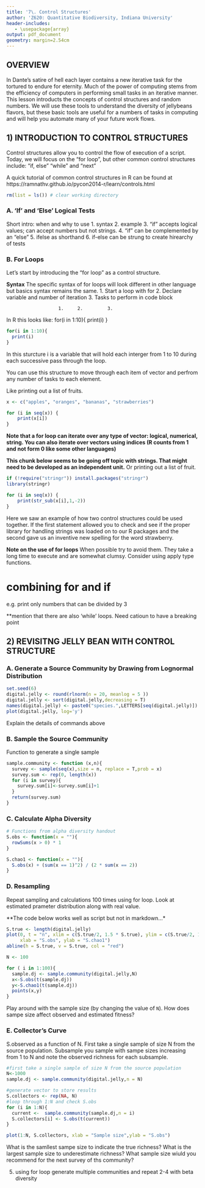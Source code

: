 ```yaml
---
title: '7\. Control Structures'
author: 'Z620: Quantitative Biodiversity, Indiana University'
header-includes:
   - \usepackage{array}
output: pdf_document
geometry: margin=2.54cm
---
```


## OVERVIEW

In Dante's satire of hell each layer contains a new iterative task for the tortured to endure for eternity. Much of the power of computing stems from the efficiency of computers in performing small tasks in an iterative manner. This lesson introducts the concepts of control structures and random numbers. We will use these tools to understand the diversity of jellybeans flavors, but these basic tools are useful for a numbers of tasks in computing and will help you automate many of your future work flows.

## 1) INTRODUCTION TO CONTROL STRUCTURES
Control structures allow you to control the flow of execution of a script. Today, we will focus on the "for loop", but other common control structures include: 
"if, else"
"while"
and "next"

A quick tutorial of common control structures in R can be found at https://ramnathv.github.io/pycon2014-r/learn/controls.html



```r
rm(list = ls()) # clear working directory
```

### A. 'If' and 'Else' Logical Tests

Short intro: when and why to use
1. syntax
2. example
3. "if" accepts logical values; can accept numbers but not strings.
4. "if" can be complemented by an "else"
5. ifelse as shorthand
6. if-else can be strung to create hirearchy of tests

### B. For Loops

Let's start by introducing the "for loop" as a control structure.

**Syntax**
The specific syntax of for loops will look different in other language but basics syntax remains the same.
1. Start a loop with for
2. Declare variable and number of iteration
3. Tasks to perform in code block

                       1.     2.         3.
In R this looks like: for(i in 1:10){ print(i) }

```r
for(i in 1:10){
  print(i)
}
```

In this sturcture i is a variable that will hold each interger from 1 to 10 during each successive pass through the loop.

You can use this structure to move through each item of vector and perfrom any number of tasks to each element.

Like printing out a list of fruits.
```r
x <- c("apples", "oranges", "bananas", "strawberries")

for (i in seq(x)) {
    print(x[i])
}
```
**Note that a for loop can iterate over any type of vector: logical, numerical, string. You can also iterate over vectors using indices (R counts from 1 and not form 0 like some other languages)**

**This chunk below seems to be going off topic with strings. That might need to be developed as an independent unit.**
Or printing out a list of fruit.

```r
if (!require("stringr")) install.packages("stringr")
library(stringr)

for (i in seq(x)) {
    print(str_sub(x[i],1,-2))
}
```

Here we saw an example of how two control structures could be used together. If the first statement allowed you to check and  see if the proper library for handling strings was loaded on to our R packages and the second gave us an inventive new spelling for the word strawberry.

**Note on the use of for loops**
When possible try to avoid them. They take a long time to execute and are somewhat clumsy. Consider using apply type functions.

# combining for and if
e.g. print only numbers that can be divided by 3

**mention that there are also 'while' loops. Need catioun to have a breaking point

## 2) REVISITNG JELLY BEAN WITH CONTROL STRUCTURE

### A. Generate a Source Community by Drawing from Lognormal Distribution
```r
set.seed(6)
digital.jelly <- round(rlnorm(n = 20, meanlog = 5 ))
digital.jelly <- sort(digital.jelly,decreasing = T)
names(digital.jelly) <- paste0("species.",LETTERS[seq(digital.jelly)])
plot(digital.jelly, log='y')
```

Explain the details of commands above

### B. Sample the Source Community

Function to generate a single sample
```r
sample.community <- function (x,n){
  survey <- sample(seq(x),size = n, replace = T,prob = x)
  survey.sum <- rep(0, length(x))
  for (i in survey){
    survey.sum[i]<-survey.sum[i]+1
  }
  return(survey.sum)
}
```

### C. Calculate Alpha Diversity

```r
# Functions from alpha diversity handout
S.obs <- function(x = ""){
  rowSums(x > 0) * 1
}

S.chao1 <- function(x = ""){
  S.obs(x) + (sum(x == 1)^2) / (2 * sum(x == 2))
}
```

### D. Resampling

Repeat sampling and calculations 100 times using for loop. 
Look at estimated prameter distribution along with real value.

**The code below works well as script but not in markdown...*
```r
S.true <- length(digital.jelly)
plot(0, t = "n", xlim = c(S.true/2, 1.5 * S.true), ylim = c(S.true/2, 1.5 * S.true), 
     xlab = "S.obs", ylab = "S.chao1")
abline(h = S.true, v = S.true, col = "red")

N <- 100

for ( i in 1:100){
  sample.dj <- sample.community(digital.jelly,N)
  x<-S.obs(t(sample.dj))
  y<-S.chao1(t(sample.dj))
  points(x,y)
}
```

Play around with the sample size (by changing the value of `N`). How does sampe size affect observed and estimated fitness?

### E. Collector's Curve

S.observed as a function of N. First take a single sample of size N from the source population. Subsample you sample with sampe sizes increasing from 1 to N and note the observed richness for each subsample.
```r

#first take a single sample of size N from the source population
N<-1000
sample.dj <- sample.community(digital.jelly,n = N)

#generate vector to store results
S.collectors <- rep(NA, N)
#loop through 1:N and check S.obs
for (i in 1:N){
  current <-  sample.community(sample.dj,n = i)
  S.collectors[i] <- S.obs(t(current))
}

plot(1:N, S.collectors, xlab = "Sample size",ylab = "S.obs")
```
What is the samllest sampe size to indicate the true richness? 
What is the largest sample size to underestimate richness?
What sample size wiuld you recommend for the next survey of ths community?

5. using for loop generate multiple communities and repeat 2-4 with beta diversity

